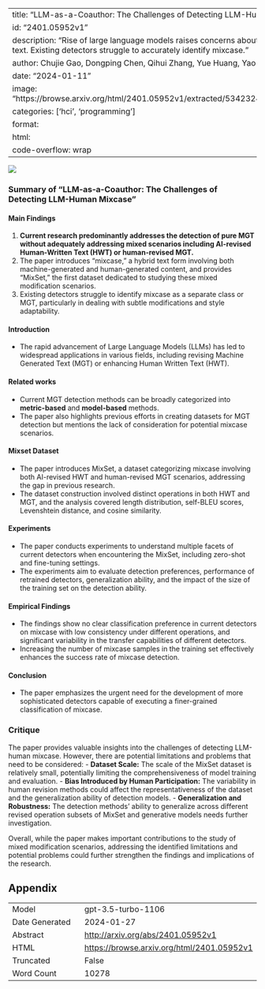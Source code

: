
---
title: "LLM-as-a-Coauthor: The Challenges of Detecting LLM-Human Mixcase"
id: "2401.05952v1"
description: "Rise of large language models raises concerns about mixed machine and human-generated text. Existing detectors struggle to accurately identify mixcase."
author: Chujie Gao, Dongping Chen, Qihui Zhang, Yue Huang, Yao Wan, Lichao Sun
date: "2024-01-11"
image: "https://browse.arxiv.org/html/2401.05952v1/extracted/5342324/figure/intruduction_conversation.png"
categories: ['hci', 'programming']
format:
  html:
    code-overflow: wrap
---

![](https://browse.arxiv.org/html/2401.05952v1/extracted/5342324/figure/intruduction_conversation.png)

### Summary of "LLM-as-a-Coauthor: The Challenges of Detecting LLM-Human Mixcase"

#### Main Findings
1. **Current research predominantly addresses the detection of pure MGT without adequately addressing mixed scenarios including AI-revised Human-Written Text (HWT) or human-revised MGT.**
2. The paper introduces "mixcase," a hybrid text form involving both machine-generated and human-generated content, and provides "MixSet," the first dataset dedicated to studying these mixed modification scenarios.
3. Existing detectors struggle to identify mixcase as a separate class or MGT, particularly in dealing with subtle modifications and style adaptability.

#### Introduction
- The rapid advancement of Large Language Models (LLMs) has led to widespread applications in various fields, including revising Machine Generated Text (MGT) or enhancing Human Written Text (HWT).

#### Related works
- Current MGT detection methods can be broadly categorized into **metric-based** and **model-based** methods.
- The paper also highlights previous efforts in creating datasets for MGT detection but mentions the lack of consideration for potential mixcase scenarios.

#### Mixset Dataset
- The paper introduces MixSet, a dataset categorizing mixcase involving both AI-revised HWT and human-revised MGT scenarios, addressing the gap in previous research.
- The dataset construction involved distinct operations in both HWT and MGT, and the analysis covered length distribution, self-BLEU scores, Levenshtein distance, and cosine similarity.

#### Experiments
- The paper conducts experiments to understand multiple facets of current detectors when encountering the MixSet, including zero-shot and fine-tuning settings.
- The experiments aim to evaluate detection preferences, performance of retrained detectors, generalization ability, and the impact of the size of the training set on the detection ability.

#### Empirical Findings
- The findings show no clear classification preference in current detectors on mixcase with low consistency under different operations, and significant variability in the transfer capabilities of different detectors.
- Increasing the number of mixcase samples in the training set effectively enhances the success rate of mixcase detection.

#### Conclusion
- The paper emphasizes the urgent need for the development of more sophisticated detectors capable of executing a finer-grained classification of mixcase.

### Critique
The paper provides valuable insights into the challenges of detecting LLM-human mixcase. However, there are potential limitations and problems that need to be considered:
- **Dataset Scale:** The scale of the MixSet dataset is relatively small, potentially limiting the comprehensiveness of model training and evaluation.
- **Bias Introduced by Human Participation:** The variability in human revision methods could affect the representativeness of the dataset and the generalization ability of detection models.
- **Generalization and Robustness:** The detection methods' ability to generalize across different revised operation subsets of MixSet and generative models needs further investigation.

Overall, while the paper makes important contributions to the study of mixed modification scenarios, addressing the identified limitations and potential problems could further strengthen the findings and implications of the research.


## Appendix

|          |          |
|----------|----------|
| Model     | gpt-3.5-turbo-1106       |
| Date Generated     | 2024-01-27       |
| Abstract | [http://arxiv.org/abs/2401.05952v1](http://arxiv.org/abs/2401.05952v1)        |
| HTML     | [https://browse.arxiv.org/html/2401.05952v1](https://browse.arxiv.org/html/2401.05952v1)       |
| Truncated       | False       |
| Word Count       | 10278       |